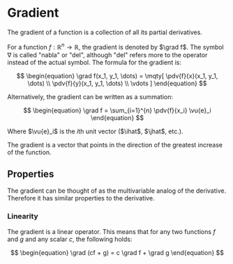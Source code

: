 # Gradient

The gradient of a function is a collection of all its partial derivatives.

For a function $f: \mathbb{R}^n \to \mathbb{R}$, the gradient is denoted by $\grad f$.
The symbol $\nabla$ is called "nabla" or "del", although "del" refers more to the operator instead of the actual symbol.
The formula for the gradient is:

$$
\begin{equation}
\grad f(x_1, y_1, \dots) = \mqty[ \pdv{f}{x}(x_1, y_1, \dots) \\ \pdv{f}{y}(x_1, y_1, \dots) \\ \vdots ]
\end{equation}
$$

Alternatively, the gradient can be written as a summation:

$$
\begin{equation}
\grad f = \sum_{i=1}^{n} \pdv{f}{x_i} \vu{e}_i
\end{equation}
$$

Where $\vu{e}_i$ is the $i$th unit vector ($\ihat$, $\jhat$, etc.).

The gradient is a vector that points in the direction of the greatest increase of the function.

## Properties

The gradient can be thought of as the multivariable analog of the derivative.
Therefore it has similar properties to the derivative.

### Linearity

The gradient is a linear operator. This means that for any two functions $f$ and $g$ and any scalar $c$, the following holds:

$$
\begin{equation}
\grad (cf + g) = c \grad f + \grad g
\end{equation}
$$

